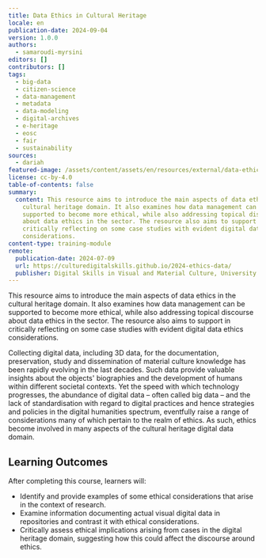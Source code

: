 ```yaml
---
title: Data Ethics in Cultural Heritage
locale: en
publication-date: 2024-09-04
version: 1.0.0
authors:
  - samaroudi-myrsini
editors: []
contributors: []
tags:
  - big-data
  - citizen-science
  - data-management
  - metadata
  - data-modeling
  - digital-archives
  - e-heritage
  - eosc
  - fair
  - sustainability
sources:
  - dariah
featured-image: /assets/content/assets/en/resources/external/data-ethics-in-cultural-heritage/featured-image.png
license: cc-by-4.0
table-of-contents: false
summary:
  content: This resource aims to introduce the main aspects of data ethics in the
    cultural heritage domain. It also examines how data management can be
    supported to become more ethical, while also addressing topical discourse
    about data ethics in the sector. The resource also aims to support in
    critically reflecting on some case studies with evident digital data ethics
    considerations.
content-type: training-module
remote:
  publication-date: 2024-07-09
  url: https://culturedigitalskills.github.io/2024-ethics-data/
  publisher: Digital Skills in Visual and Material Culture, University of Brighton
---
```

This resource aims to introduce the main aspects of data ethics in the cultural heritage domain. It also examines how data management can be supported to become more ethical, while also addressing topical discourse about data ethics in the sector. The resource also aims to support in critically reflecting on some case studies with evident digital data ethics considerations.

Collecting digital data, including 3D data, for the documentation, preservation, study and dissemination of material culture knowledge has been rapidly evolving in the last decades. Such data provide valuable insights about the objects' biographies and the development of humans within different societal contexts. Yet the speed with which technology progresses, the abundance of digital data – often called big data – and the lack of standardisation with regard to digital practices and hence strategies and policies in the digital humanities spectrum, eventfully raise a range of considerations many of which pertain to the realm of ethics. As such, ethics become involved in many aspects of the cultural heritage digital data domain.

## **Learning Outcomes**

After completing this course, learners will:

* Identify and provide examples of some ethical considerations that arise in the context of research.
* Examine information documenting actual visual digital data in repositories and contrast it with ethical considerations.
* Critically assess ethical implications arising from cases in the digital heritage domain, suggesting how this could affect the discourse around ethics.

<ExternalResource title="Interested in learning more?" subtitle="Check out the tutorial Data Ethics in Cultural Heritage" url="https://culturedigitalskills.github.io/2024-ethics-data/" />
